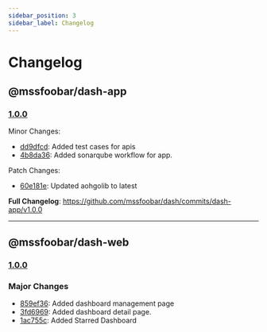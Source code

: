 ```yaml
---
sidebar_position: 3
sidebar_label: Changelog
---
```


# Changelog

## @mssfoobar/dash-app

### [1.0.0](https://github.com/mssfoobar/dash/releases/tag/dash-app%2Fv1.0.0)

Minor Changes:

-   [dd9dfcd](https://github.com/mssfoobar/dash/pull/1/commits/dd9dfcd8323b87d2687e3b3041564f987310b6c5): Added test cases for apis
-   [4b8da36](https://github.com/mssfoobar/dash/pull/28/commits/4b8da36056ea1ba66451b0fe5f4a3b397e853141): Added sonarqube workflow for app.

Patch Changes:

-   [60e181e](https://github.com/mssfoobar/dash/pull/53/commits/60e181eebdfaa5404c1f9c81cb9ffcd525722d00): Updated aohgolib to latest

**Full Changelog**: https://github.com/mssfoobar/dash/commits/dash-app/v1.0.0

---

## @mssfoobar/dash-web

### [1.0.0](https://github.com/mssfoobar/dash/releases/tag/dash-web%2Fv1.0.0)

### Major Changes

- [859ef36](https://github.com/mssfoobar/dash/pull/3/commits/859ef365620ab3bfca6599a5cac51430b840d7c1): Added dashboard management page
- [3fd6969](https://github.com/mssfoobar/dash/pull/3/commits/3fd6969ea90991156316b4b498491b82afdc2d93): Added dashboard detail page.
- [1ac755c](https://github.com/mssfoobar/dash/pull/9/commits/1ac755cc410ca174e1762bc4c77e444bb427a472): Added Starred Dashboard

